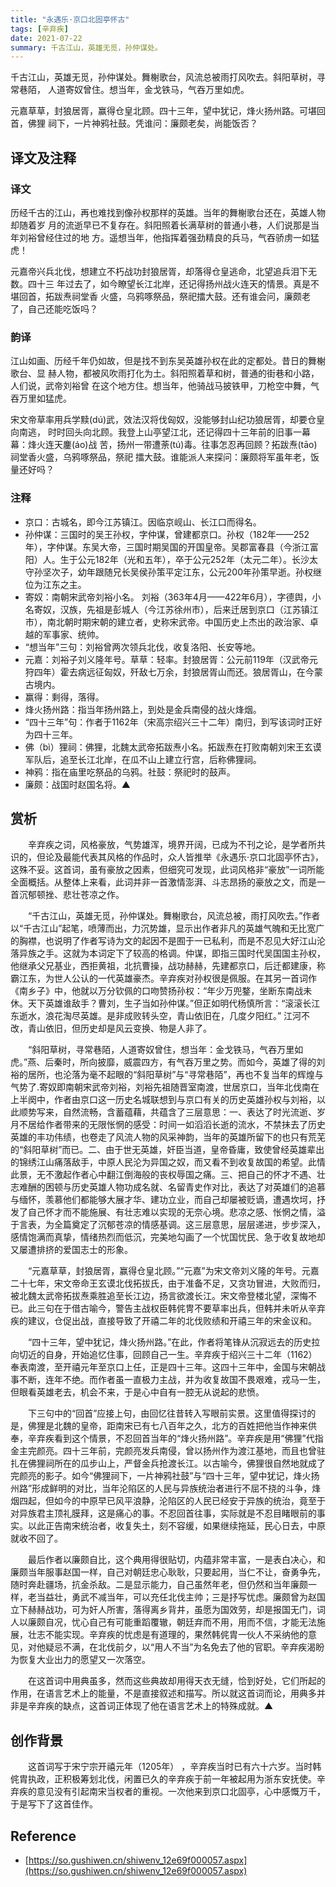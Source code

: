 ```yaml
---
title: "永遇乐·京口北固亭怀古"
tags: [辛弃疾]
date: 2021-07-22
summary: 千古江山，英雄无觅，孙仲谋处。
---
```


千古江山，英雄无觅，孙仲谋处。舞榭歌台，风流总被雨打风吹去。斜阳草树，寻常巷陌，
人道寄奴曾住。想当年，金戈铁马，气吞万里如虎。

元嘉草草，封狼居胥，赢得仓皇北顾。四十三年，望中犹记，烽火扬州路。可堪回首，佛狸
祠下，一片神鸦社鼓。凭谁问：廉颇老矣，尚能饭否？

## 译文及注释

### 译文

历经千古的江山，再也难找到像孙权那样的英雄。当年的舞榭歌台还在，英雄人物却随着岁
月的流逝早已不复存在。斜阳照着长满草树的普通小巷，人们说那是当年刘裕曾经住过的地
方。遥想当年，他指挥着强劲精良的兵马，气吞骄虏一如猛虎！

元嘉帝兴兵北伐，想建立不朽战功封狼居胥，却落得仓皇逃命，北望追兵泪下无数。四十三
年过去了，如今瞭望长江北岸，还记得扬州战火连天的情景。真是不堪回首，拓跋焘祠堂香
火盛，乌鸦啄祭品，祭祀擂大鼓。还有谁会问，廉颇老了，自己还能吃饭吗？

### 韵译

江山如画、历经千年仍如故，但是找不到东吴英雄孙权在此的定都处。昔日的舞榭歌台、显
赫人物，都被风吹雨打化为土。斜阳照着草和树，普通的街巷和小路，人们说，武帝刘裕曾
在这个地方住。想当年，他骑战马披铁甲，刀枪空中舞，气吞万里如猛虎。

宋文帝草率用兵学黩(dú)武，效法汉将伐匈奴，没能够封山纪功狼居胥，却要仓皇向南逃，
时时回头向北顾。我登上山亭望江北，还记得四十三年前的旧事一幕幕：烽火连天鏖(áo)战
苦，扬州一带遭荼(tú)毒。往事怎忍再回顾？拓跋焘(tāo)祠堂香火盛，乌鸦啄祭品，祭祀
擂大鼓。谁能派人来探问：廉颇将军虽年老，饭量还好吗？

### 注释

- 京口：古城名，即今江苏镇江。因临京岘山、长江口而得名。
- 孙仲谋：三国时的吴王孙权，字仲谋，曾建都京口。孙权（182年——252年），字仲谋。东吴大帝，三国时期吴国的开国皇帝。吴郡富春县（今浙江富阳）人。生于公元182年（光和五年），卒于公元252年（太元二年）。长沙太守孙坚次子，幼年跟随兄长吴侯孙策平定江东，公元200年孙策早逝。孙权继位为江东之主。
- 寄奴：南朝宋武帝刘裕小名。 刘裕（363年4月——422年6月），字德舆，小名寄奴，汉族，先祖是彭城人（今江苏徐州市），后来迁居到京口（江苏镇江市），南北朝时期宋朝的建立者，史称宋武帝。中国历史上杰出的政治家、卓越的军事家、统帅。
- “想当年”三句：刘裕曾两次领兵北伐，收复洛阳、长安等地。
- 元嘉：刘裕子刘义隆年号。草草：轻率。封狼居胥：公元前119年（汉武帝元狩四年）霍去病远征匈奴，歼敌七万余，封狼居胥山而还。狼居胥山，在今蒙古境内。
- 赢得：剩得，落得。
- 烽火扬州路：指当年扬州路上，到处是金兵南侵的战火烽烟。
- “四十三年”句：作者于1162年（宋高宗绍兴三十二年）南归，到写该词时正好为四十三年。
- 佛（bì）狸祠：佛狸，北魏太武帝拓跋焘小名。拓跋焘在打败南朝刘宋王玄谟军队后，追至长江北岸，在瓜不山上建立行宫，后称佛狸祠。
- 神鸦：指在庙里吃祭品的乌鸦。社鼓：祭祀时的鼓声。
- 廉颇：战国时赵国名将。▲

## 赏析

　　辛弃疾之词，风格豪放，气势雄浑，境界开阔，已成为不刊之论，是学者所共识的，但论及最能代表其风格的作品时，众人皆推举《永遇乐·京口北固亭怀古》，这殊不妥。这首词，虽有豪放之因素，但细究可发现，此词风格非“豪放”一词所能全面概括。从整体上来看，此词并非一首激情澎湃、斗志昂扬的豪放之文，而是一首沉郁顿挫、悲壮苍凉之作。

　　“千古江山，英雄无觅，孙仲谋处。舞榭歌台，风流总被，雨打风吹去。”作者以“千古江山”起笔，喷薄而出，力沉势雄，显示出作者非凡的英雄气魄和无比宽广的胸襟，也说明了作者写诗为文的起因不是囿于一已私利，而是不忍见大好江山沦落异族之手。这就为本词定下了较高的格调。仲谋，即指三国时代吴国国主孙权，他继承父兄基业，西拒黄祖，北抗曹操，战功赫赫，先建都京口，后迁都建康，称霸江东，为世人公认的一代英雄豪杰。辛弃疾对孙权很是佩服。在其另一首词作《南乡子》中，他就以万分钦佩的口吻赞扬孙权：“年少万兜鍪，坐断东南战未休。天下英雄谁敌手？曹刘，生子当如孙仲谋。”但正如明代杨慎所言：“滚滚长江东逝水，浪花淘尽英雄。是非成败转头空，青山依旧在，几度夕阳红。” 江河不改，青山依旧，但历史却是风云变换、物是人非了。

　　“斜阳草树，寻常巷陌，人道寄奴曾住，想当年：金戈铁马，气吞万里如虎。”燕、后秦时，所向披靡，威震四方，有气吞万里之势。而如今，英雄了得的刘裕的居所，也沦落为毫不起眼的“斜阳草树”与“寻常巷陌”，再也不复当年的辉煌与气势了.寄奴即南朝宋武帝刘裕，刘裕先祖随晋室南渡，世居京口，当年北伐南在上半阕中，作者由京口这一历史名城联想到与京口有关的历史英雄孙权与刘裕，以此顺势写来，自然流畅，含蓄蕴藉，共蕴含了三层意思：一、表达了时光流逝、岁月不居给作者带来的无限怅惘的感受：时间一如滔滔长逝的流水，不禁抺去了历史英雄的丰功伟绩，也卷走了风流人物的风采神韵，当年的英雄所留下的也只有荒芜的“斜阳草树”而已。二、由于世无英雄，奸臣当道，皇帝昏庸，致使曾经英雄辈出的锦绣江山痛落敌手，中原人民沦为异国之奴，而又看不到收复故国的希望。此情此景，无不激起作者心中翻江倒海般的丧权辱国之痛。三、把自己的怀才不遇、壮志难酬的困顿与历史英雄人物功成名就、名留青史作对比，表达了对英雄们的追慕与缅怀，羡慕他们都能够大展才华、建功立业，而自己却屡被贬谪，遭遇坎坷，抒发了自己怀才而不能施展、有壮志难以实现的无奈心境。悲凉之感、怅惘之情，溢于言表，为全篇奠定了沉郁苍凉的情感基调。这三层意思，层层递进，步步深入，感情饱满而真挚，情绪热烈而低沉，完美地勾画了一个忧国忧民、急于收复故地却又屡遭排挤的爱国志士的形象。

　　“元嘉草草，封狼居胥，赢得仓皇北顾。”“元嘉”为宋文帝刘义隆的年号。元嘉二十七年，宋文帝命王玄谟北伐拓拔氏，由于准备不足，又贪功冒进，大败而归，被北魏太武帝拓拔焘乘胜追至长江边，扬言欲渡长江。宋文帝登楼北望，深悔不已。此三句在于借古喻今，警告主战权臣韩侂冑不要草率出兵，但韩并未听从辛弃疾的建议，仓促出战，直接导致了开禧二年的北伐败绩和开禧三年的宋金议和。

　　“四十三年，望中犹记，烽火扬州路。”在此，作者将笔锋从沉寂远去的历史拉向切近的自身，开始追忆住事，回顾自己一生。辛弃疾于绍兴三十二年（1162）奉表南渡，至开禧元年至京口上任，正是四十三年。这四十三年中，金国与宋朝战事不断，连年不绝。而作者虽一直极力主战，并为收复故国不畏艰难，戎马一生，但眼看英雄老去，机会不来，于是心中自有一腔无从说起的悲愤。

　　下三句中的“回首”应接上句，由回忆往昔转入写眼前实景。这里值得探讨的是，佛狸是北魏的皇帝，距南宋已有七八百年之久，北方的百姓把他当作神来供奉，辛弃疾看到这个情景，不忍回首当年的“烽火扬州路”。辛弃疾是用“佛狸”代指金主完颜亮。四十三年前，完颜亮发兵南侵，曾以扬州作为渡江基地，而且也曾驻扎在佛狸祠所在的瓜步山上，严督金兵抢渡长江。以古喻今，佛狸很自然地就成了完颜亮的影子。如今“佛狸祠下，一片神鸦社鼓”与“四十三年，望中犹记，烽火扬州路”形成鲜明的对比，当年沦陷区的人民与异族统治者进行不屈不挠的斗争，烽烟四起，但如今的中原早已风平浪静，沦陷区的人民已经安于异族的统治，竟至于对异族君主顶礼膜拜，这是痛心的事。不忍回首往事，实际就是不忍目睹眼前的事实。以此正告南宋统治者，收复失土，刻不容缓，如果继续拖延，民心日去，中原就收不回了。

　　最后作者以廉颇自比，这个典用得很贴切，内蕴非常丰富，一是表白决心，和廉颇当年服事赵国一样，自己对朝廷忠心耿耿，只要起用，当仁不让，奋勇争先，随时奔赴疆场，抗金杀敌。二是显示能力，自己虽然年老，但仍然和当年廉颇一样，老当益壮，勇武不减当年，可以充任北伐主帅；三是抒写忧虑。廉颇曾为赵国立下赫赫战功，可为奸人所害，落得离乡背井，虽愿为国效劳，却是报国无门，词人以廉颇自况，忧心自己有可能重蹈覆辙，朝廷弃而不用，用而不信，才能无法施展，壮志不能实现。辛弃疾的忧虑是有道理的，果然韩侂胄一伙人不采纳他的意见，对他疑忌不满，在北伐前夕，以“用人不当”为名免去了他的官职。辛弃疾渴盼为恢复大业出力的愿望又一次落空。

　　在这首词中用典虽多，然而这些典故却用得天衣无缝，恰到好处，它们所起的作用，在语言艺术上的能量，不是直接叙述和描写。所以就这首词而论，用典多并非是辛弃疾的缺点，这首词正体现了他在语言艺术上的特殊成就。▲

## 创作背景

　　这首词写于宋宁宗开禧元年（1205年） ，辛弃疾当时已有六十六岁。当时韩侂胄执政，正积极筹划北伐，闲置已久的辛弃疾于前一年被起用为浙东安抚使。辛弃疾的意见没有引起南宋当权者的重视。一次他来到京口北固亭，心中感慨万千，于是写下了这首佳作。

## Reference

- [https://so.gushiwen.cn/shiwenv_12e69f000057.aspx](https://so.gushiwen.cn/shiwenv_12e69f000057.aspx)